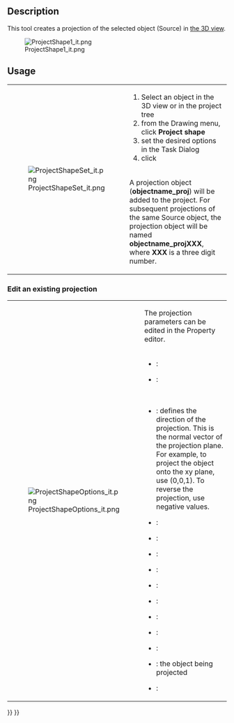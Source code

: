 <languages/>

{{GuiCommand
|Name=Drawing ProjectShape
|Empty=1
|Workbenches=[[Drawing Workbench|Drawing]]
|MenuLocation=Drawing → Project shape
}}

==Description==
This tool creates a projection of the selected object (Source) in <u>the 3D view</u>.

[[File:ProjectShape1_it.png]]


== Usage ==

{|
| [[File:ProjectShapeSet_it.png]]
|
# Select an object in the 3D view or in the project tree
# from the Drawing menu, click '''Project shape'''
# set the desired options in the Task Dialog
# click {{KEY|OK}}
<br />
A projection object ('''objectname_proj''') will be added to the project. For subsequent projections of the same Source object, the projection object will be named '''objectname_projXXX''', where '''XXX''' is a three digit number.
|}

=== Edit an existing projection ===

{|
| [[File:ProjectShapeOptions_it.png|right]]
|
The projection parameters can be edited in the Property editor.
<br /><br />
{{KEY|Base}}
* {{PropertyData|Label}} :
* {{PropertyData|Placement}} :
<br />
{{KEY|Projection}}
* {{PropertyData|Direction}} : defines the direction of the projection. This is the normal vector of the projection plane. For example, to project the object onto the xy plane, use (0,0,1). To reverse the projection, use negative values.
* {{PropertyData|HCompound}} :
* {{PropertyData|Iso Line HCompound}} :
* {{PropertyData|Iso Line VCompound}} :
* {{PropertyData|Out Line HCompound}} :
* {{PropertyData|Out Line VCompound}} :
* {{PropertyData|Rg1 Line HCompound}} :
* {{PropertyData|Rg1 Line VCompound}} :
* {{PropertyData|Rg NLine HCompound}} :
* {{PropertyData|Rg NLine VCompound}} :
* {{PropertyData|Source}} : the object being projected
* {{PropertyData|VCompound}} :
|}


{{Drawing Tools navi{{#translation:}}}}
{{Userdocnavi{{#translation:}}}}